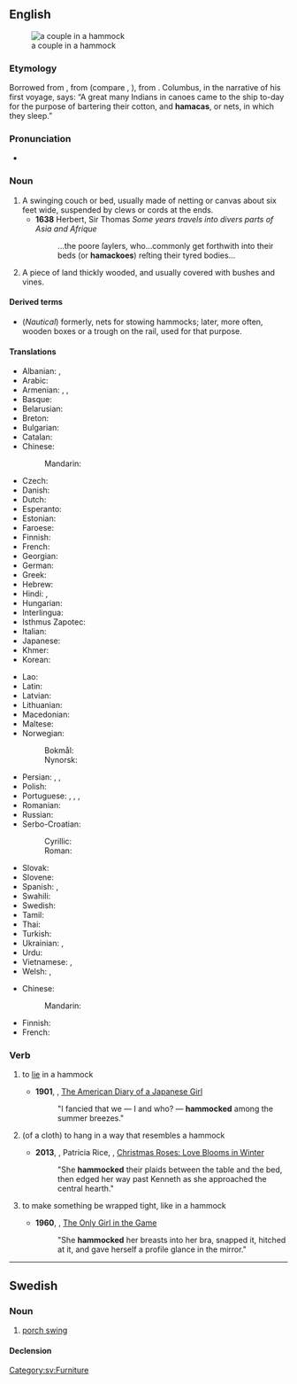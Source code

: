 ==English==
[[File:Couple in Hammock.jpg|right|thumb|a couple in a hammock]]

===Etymology===
Borrowed from {{bor|en|es|hamaca}}, from {{der|en|tnq|*hamaka}} (compare {{cog|arw|hamaka}}, {{cog|guc|jama'a}}), from {{der|en|awd-pro|*hamaka}}. Columbus, in the narrative of his first voyage, says: “A great many Indians in canoes came to the ship to-day for the purpose of bartering their cotton, and '''hamacas''', or nets, in which they sleep.”

===Pronunciation===
* {{IPA|/ˈhæmək/|lang=en}}

===Noun===
{{en-noun}}
{{slim-wikipedia}}

# A swinging couch or bed, usually made of netting or canvas about six feet wide, suspended by clews or cords at the ends.
#* '''1638''' Herbert, Sir Thomas ''Some years travels into divers parts of Asia and Afrique''
#*: ...the poore ſaylers, who...commonly get forthwith into their beds (or '''hamackoes''') reſting their tyred bodies...
# {{lb|en|US|archaic|outside|dialects}} A piece of land thickly wooded, and usually covered with bushes and vines.

====Derived terms====
* {{l|en|hammock nettings}} (''Nautical'') formerly, nets for stowing hammocks; later, more often, wooden boxes or a trough on the rail, used for that purpose.

====Translations====
{{trans-top|swinging couch or bed}}
* Albanian: {{t|sq|shtrat i varur}}, {{t|sq|hamak}}
* Arabic: {{t|ar|أُرْجُوحَة شَبَكِيَّة|f|tr=ʾurjūḥa šabakiyya}}
* Armenian: {{t+|hy|ցանցաճոճ}}, {{t+|hy|գամակ}}, {{t+|hy|համակ}}
* Basque: {{t|eu|hamaka}}
* Belarusian: {{t|be|гамак|m|tr=hamák|sc=Cyrl}}
* Breton: {{t+|br|gwele-skourr|m}}
* Bulgarian: {{t|bg|хамак|m|tr=hamák|sc=Cyrl}}
* Catalan: {{t|ca|hamaca|f}}
* Chinese:
*: Mandarin: {{t+|cmn|吊床|tr=diàochuáng|sc=Hani}}
* Czech: {{t|cs|houpací síť|f}}
* Danish: {{t+|da|hængekøje|c}}
* Dutch: {{t+|nl|hangmat|f}}
* Esperanto: {{t|eo|hamako}}
* Estonian: {{t|et|võrkkiik}}
* Faroese: {{t|fo|heingikoyggja|f}}
* Finnish: {{t+|fi|riippumatto}}
* French: {{t+|fr|hamac|m}}
* Georgian: {{t+|ka|ჰამაკი}}
* German: {{t+|de|Hängematte|f}}
* Greek: {{t+|el|αιώρα|f}}
* Hebrew: {{t+|he|ערסל|tr=arsal|sc=Hebr}}
* Hindi: {{t+|hi|झूला|m|tr=jhūlā|sc=Deva}}, {{t|hi|जालीदार झूला|tr=jālīdār jhūlā|sc=Deva}}
* Hungarian: {{t+|hu|függőágy}}
* Interlingua: {{t|ia|hamaca}}
* Isthmus Zapotec: {{t|zai|guixhe}}
* Italian: {{t+|it|amaca|f}}
* Japanese: {{t|ja|ハンモック|tr=hanmokku|sc=Jpan}}
* Khmer: {{t+|km|អង្រឹង|tr=ɑŋrɨŋ|sc=Khmr}}
* Korean: {{t|ko|해먹}}
{{trans-mid}}
* Lao: {{t|lo|ເປ|tr=pee}}
* Latin: {{t|la|lectulus pensilis}}
* Latvian: {{t|lv|šūpuļtīkls|m}}
* Lithuanian: {{t|lt|hamakas|m}}
* Macedonian: {{t|mk|лежалка|f|tr=léžalka}}
* Maltese: {{t-needed|mt}}
* Norwegian:
*: Bokmål: {{t+|nb|hengekøye|m|f}}
*: Nynorsk: {{t|nn|hengjekøye|f}}
* Persian: {{t+|fa|ننو|tr=nanu|sc=fa-Arab}}, {{t+|fa|بانوج|tr=bânuj|sc=fa-Arab}}, {{t|fa|بادنیج|tr=bâdnij|sc=fa-Arab}} {{qualifier|archaic}}
* Polish: {{t+|pl|hamak|m}}
* Portuguese: {{t+|pt|rede|f}}, {{t+|pt|maca}} {{q|nautical}}, {{t|pt|rede de dormir}}, {{t|pt|rede de descanso|m}}
* Romanian: {{t+|ro|hamac|n}}
* Russian: {{t+|ru|гама́к|m}}
* Serbo-Croatian:
*: Cyrillic: {{t|sh|висаљка|f}}
*: Roman: {{t+|sh|visaljka|f}}
* Slovak: {{t|sk|hojdacia sieť|f}}
* Slovene: {{t+|sl|viseča mreža|f}}
* Spanish: {{t+|es|hamaca|f}}, {{t|es|hamaca paraguaya|f}} {{qualifier|Argentina, Uruguay}}
* Swahili: {{t-needed|sw}}
* Swedish: {{t+|sv|hängmatta|c}}
* Tamil: {{t|ta|கித்தான்கட்டில்|tr=kittankattil}}
* Thai: {{t|th|เปลญวน}}
* Turkish: {{t+|tr|hamak}}
* Ukrainian: {{t|uk|гамак|m|tr=hamák}}, {{t|uk|підвісне ліжко|tr=pidvísne lížko}}
* Urdu: {{t-needed|ur}}
* Vietnamese: {{t|vi|cái võng}}, {{t+|vi|võng}}
* Welsh: {{t|cy|hamog|m}}, {{t|cy|hamogau|m-p}}
{{trans-bottom}}

{{trans-top|piece of land}}
* Chinese:
*: Mandarin: {{t-needed|cmn}}
{{trans-mid}}
* Finnish: {{t|fi|pusikko}}
* French: {{t+|fr|hammock|m}}
{{trans-bottom}}

===Verb===
{{en-verb}}

# {{lbl|en|intransitive}} to [[lie]] in a hammock
#* '''1901''', {{w|Yone Noguchi}}, [https://books.google.com/books?id=QPMJAwAAQBAJ&pg=PA113&dq=hammocked&hl=en&sa=X&ved=0CEAQ6AEwAzgoahUKEwjUrpHe-JfIAhUEMogKHZyvAzU#v=onepage&q=hammocked&f=false The American Diary of a Japanese Girl] {{w|The American Diary of a Japanese Girl|(wiki article)}}
#*: "I fancied that we — I and who? — '''hammocked''' among the summer breezes."
# {{lbl|en|transitive}} (of a cloth) to hang in a way that resembles a hammock
#* '''2013''', {{w|Mary Jo Putney}}, ‎Patricia Rice, ‎{{w|Susan King (novelist)|Susan King}}, [https://books.google.com/books?id=WTKhAQAAQBAJ&pg=PT30&dq=%22she+hammocked%22&hl=en&sa=X&ved=0CC0Q6AEwA2oVChMI77C9n-KXyAIVASmICh2qLgHn#v=onepage&q=%22she%20hammocked%22&f=false Christmas Roses: Love Blooms in Winter]
#*: "She '''hammocked''' their plaids between the table and the bed, then edged her way past Kenneth as she approached the central hearth."
# {{lbl|en|transitive}} to make something be wrapped tight, like in a hammock
#* '''1960''', {{w|John D. MacDonald}}, [https://books.google.com/books?id=uR7IAwAAQBAJ&pg=PT115&dq=%22she+hammocked%22&hl=en&sa=X&ved=0CCEQ6AEwAWoVChMIhNf1r_KXyAIVCZSICh2Biwzo#v=onepage&q=%22she%20hammocked%22&f=false The Only Girl in the Game]
#*: "She '''hammocked''' her breasts into her bra, snapped it, hitched at it, and gave herself a profile glance in the mirror."

----

==Swedish==

===Noun===
{{sv-noun|c}}

# [[porch swing]]

====Declension====
{{sv-infl-noun-c-ar}}

[[Category:sv:Furniture]]